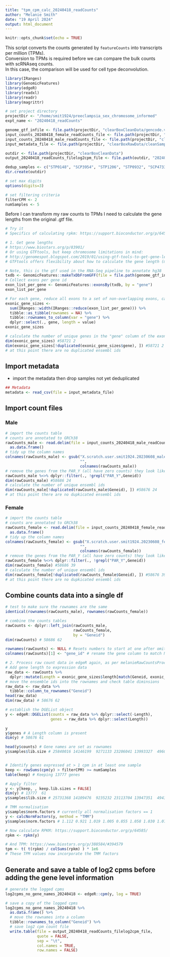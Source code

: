 ```yaml
---
title: "tpm_cpm_calc_20240418_readCounts"
author: "Melanie Smith"
date: "19 April 2024"
output: html_document
---
```


```r
knitr::opts_chunk$set(echo = TRUE)
```

This script converts the counts generated by `featureCounts` into transcripts per million (TPMs).  
Conversion to TPMs is required before we can compare the bulk counts with scRNAseq counts.  
In this case, the comparison will be used for cell type deconvolution.  

```r
library(IRanges)
library(GenomicFeatures)
library(edgeR)
library(readxl)
library(readr)
library(magrittr)

# set project directory
projectDir <- "/home/smit1924/preeclampsia_sex_chromosome_informed"
expt_name <- "20240418_readCounts"

genome_gtf_infile <- file.path(projectDir, "clearBoxCleanData/gencode.v29.annotation.gtf")
input_counts_20240418_female_readCounts_file <- file.path(projectDir, "clearBoxRawData/20240418_female_readCounts.txt")
input_counts_20240418_male_readCounts_file <- file.path(projectDir, "clearBoxRawData/20240418_male_readCounts.txt")
input_metadata_file <- file.path(projectDir, "clearBoxRawData/cleanSampleMetadata.csv")

outdir <- file.path(projectDir, "clearBoxCleanData")
output_20240418_readCounts_filelog2cpm_file <- file.path(outdir, "20240418_log2cpm.txt")

dedup_samples <- c("STP0148", "SCP3954", "STP1206", "STP0932", "SCP4733", "STP0596")
dir.create(outdir)

# set max digits
options(digits=3)

# set filtering criteria
filterCPM <- 2
numSamples <- 5
```

Before I can transform my raw counts to TPMs I need to calculate the gene lengths from the original .gtf file.   

```r

# Try it
# Specifics of calculating rpkm: https://support.bioconductor.org/p/64585/

# 1. Get gene lengths
# https://www.biostars.org/p/83901/
# Or using GTFtools, but keep chromosome limitations in mind:
# http://genomespot.blogspot.com/2019/01/using-gtf-tools-to-get-gene-lengths.html
# GTFtools offers flexibility about how to calculate the gene length (median, mean, etc.)

# Note, this is the gtf used in the RNA-Seq pipeline to annotate hg38
txdb <- GenomicFeatures::makeTxDbFromGFF(file = file.path(genome_gtf_infile), format = "gtf")
# Collect exons per gene id
exon_list_per_gene <- GenomicFeatures::exonsBy(txdb, by = "gene")
exon_list_per_gene

```

```r

# For each gene, reduce all exons to a set of non-overlapping exons, calculate their length (widths) and sum them
exonic_gene_sizes <- 
  sum(IRanges::width(IRanges::reduce(exon_list_per_gene))) %>% 
  tibble::as_tibble(rownames = NA) %>% 
  tibble::rownames_to_column(var = "gene") %>%
  dplyr::select(., gene, length = value)
exonic_gene_sizes

# calculate the number of unique genes in the "gene" column of the exonic_gene_sizes data frame.
dim(exonic_gene_sizes) #58721 2
dim(exonic_gene_sizes[!duplicated(exonic_gene_sizes$gene), ]) #58721 2
# at this point there are no duplicated ensembl ids

```

## Import metadata
- import the metadata then drop samples not yet deduplicated

```r
## Metadata
metadata <- read_csv(file = input_metadata_file)
```

## Import count files
### Male

```r

# import the counts table
# counts are annotated to GRCh38
rawCounts_male <- read.delim(file = input_counts_20240418_male_readCounts_file) %>%
  as.data.frame()
# tidy up the column names
colnames(rawCounts_male) <- gsub("X.scratch.user.smit1924.20230608_male_grch38.aligned_data.|_GRCh38_Aligned.sortedByCoord.out.bam|_T.*|_",
                                 "",
                                 colnames(rawCounts_male))
# remove the genes from the PAR_Y (all have zero counts) they look like "ENSG00000185203.12_PAR_Y"
rawCounts_male %<>% dplyr::filter(., !grepl("PAR_Y",Geneid))
dim(rawCounts_male) #58686 24
# calculate the number of unique ensembl ids
dim(rawCounts_male[!duplicated(rawCounts_male$Geneid), ]) #58676 24
# at this point there are no dupkicated ensembl ids
```

### Female

```r

# import the counts table
# counts are annotated to GRCh38
rawCounts_female <- read.delim(file = input_counts_20240418_female_readCounts_file) %>%
  as.data.frame()
# tidy up the column names
colnames(rawCounts_female) <- gsub("X.scratch.user.smit1924.20230608_female_grch38.aligned_data.|_GRCh38_Aligned.sortedByCoord.out.bam|_T.*|_",
                                 "",
                                 colnames(rawCounts_female))
# remove the genes from the PAR_Y (all have zero counts) they look like "ENSG00000185203.12_PAR_Y"
rawCounts_female %<>% dplyr::filter(., !grepl("PAR_Y",Geneid))
dim(rawCounts_female) #58686 39
# calculate the number of unique ensembl ids
dim(rawCounts_female[!duplicated(rawCounts_female$Geneid), ]) #58676 39
# at this point there are no dupkicated ensembl ids
```

## Combine counts data into a single df

```r

# test to make sure the rownames are the same
identical(rownames(rawCounts_male), rownames(rawCounts_female))

# combine the counts tables
rawCounts <- dplyr::left_join(rawCounts_male,
                              rawCounts_female,
                              by = "Geneid")
dim(rawCounts) # 58686 62

rownames(rawCounts) <- NULL # Resets numbers to start at one after omitting first four rows loading data
colnames(rawCounts)[1] <- "gene_id" # rename the gene column to match Nick's code

```

```r

# 2. Process raw count data in edgeR again, as per melanieRawCountsProcessing_v2.0.3.rmd
# Add gene length to expression data
raw_data <- rawCounts %>%
  dplyr::mutate(Length = exonic_gene_sizes$length[match(Geneid, exonic_gene_sizes$gene)])
# move the ensemble ids into the rownames and check table diminsions
raw_data <- raw_data %>% 
  tibble::column_to_rownames("Geneid")
head(raw_data)
dim(raw_data) # 58676 62

# establish the DGEList object
y <- edgeR::DGEList(counts = raw_data %>% dplyr::select(-Length),
                    genes = raw_data %>% dplyr::select(Length))

y
y$genes # A Length column is present 
dim(y) # 58676 61

head(y$counts) # Gene names are set as rownames
y$samples$lib.size # 25840016 14146199  9271133 23206041 13993327  4960561 11548145  9827585 11107194 13036244 19704650 10137751 18870585 25998630 28517294 14346006 20252292 10373457 10308117 10562185  9780885 11881306 10633676 27939519 15108240 21264765 10803912 10363357 12391073  6540180  8510134 11019145 22264896  9005622  7363172 17951449 12148454 22558944 19120886  9762863 21420996 21407095 19016558  7325552  9408056 12983552 24634481 23349226 14705521 25946757 18464833 23957877 27043669 10515540 13759070 20307551 19362575 10604993  9093579 12845802 21051760


# Identify genes expressed at > 1 cpm in at least one sample
keep <- rowSums(cpm(y) > filterCPM) >= numSamples
table(keep) # Keeping 13777 genes

# Apply filter
y <- y[keep, , keep.lib.sizes = FALSE]
dim(y) # 13777  61
y$samples$lib.size # 25731368 14109476  9235232 23113704 13947351  4943463 11521143  9768451 11076947 13008609 19636749 10113294 18825689 25941248 28421043 14305351 20173817 10339107 10284346 10530964  9755775 11856046 10607783 27873480 15031246 21207524 10776880 10319452 12355039  6499956  8476777 10981939 22206227  8962473  7334073 17868278 12119455 22494048 19076618  9731313 21349533 21351772 18966245  7296636  9389285 12948595 24578641 23298271 14630492 25892606 18422524 23885709 26963928 10481274 13720697 20251871 19318938 10580329  9060849 12813609 21010050

# TMM normalisation 
y$samples$norm.factors # currently all normalisation factors == 1
y <- calcNormFactors(y, method = "TMM")
y$samples$norm.factors # 1.112 0.921 1.019 1.005 0.855 1.058 1.030 1.078 1.109 0.910 1.130 0.993 1.039 0.901 0.956 1.025 1.031 1.154 1.019 0.932 0.901 0.973 0.924 1.014 1.169 0.992 1.047 1.010 1.004 0.962 1.050 0.959 0.954 1.084 1.200 1.001 1.015 1.052 0.969 0.880 0.948 1.027 1.090 0.971 0.897 0.994 0.929 0.946 1.180 0.942 0.974 1.015 0.954 0.921 0.935 1.059 0.946 0.986 1.065 0.977 0.973

# Now calculate RPKM: https://support.bioconductor.org/p/64585/
rpkm <- rpkm(y)

# And TPM: https://www.biostars.org/p/388584/#394579
tpm <- t( t(rpkm) / colSums(rpkm) ) * 1e6
# These TPM values now incorporate the TMM factors

```

## Generate and save a table of log2 cpms before adding the gene level information

```r
# generate the logged cpms
log2cpms_no_gene_names_20240418 <- edgeR::cpm(y, log = TRUE)

# save a copy of the logged cpms
log2cpms_no_gene_names_20240418 %>%
  as.data.frame() %>%
  # move the rownames into a column
  tibble::rownames_to_column("Geneid") %>%
  # save log2 cpm count file
  write.table(file = output_20240418_readCounts_filelog2cpm_file,
              quote = FALSE,
              sep = "\t",
              col.names = TRUE,
              row.names = FALSE)
```